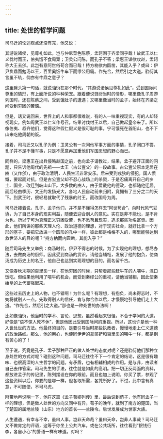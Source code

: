 ```yaml
---
---
---
```

title: 处世的哲学问题
---




司马迁的论述观点还没有完，他又说：

其游说诸侯，见尊礼如此，岂与仲尼菜色陈蔡，孟轲困于齐梁同乎哉！故武王以仁义伐纣而王，伯夷饿不食周粟；卫灵公问陈，而孔子不答；梁惠王谋欲攻赵，孟轲称大王去邠。此岂有意阿世俗苟合而已哉！持方枘欲内圆凿，其能入乎？或曰：伊尹负鼎而勉汤以王，百里奚饭牛车下而缪公用霸。作先合，然后引之大道。驺衍其言虽不轨，倘亦有牛鼎之意乎？

这里劈头第一句话，就说驺衍在那个时代，“其游说诸侯见尊礼如此”，受到国际间尊重的情形，有上面所说的种种荣宠。跟着便说驺衍当时的情形，哪里像孔子周游列国时，还在陈蔡之间，受到饿肚子的遭遇；又哪里像当时的孟子，始终在齐梁之间受到穷困的苦恼。

但是，话又说回来，世界上的人和事都很难说，有的人一味重视现实，有的人却轻视现实。例如周武王以仁义作号召，结果讨伐纣王以后，自己做起皇帝来了。所以像伯夷、叔齐他们，觉得这种假仁假义是很可耻的事，宁可饿死在首阳山，也不下山来吃他周朝的饭。

接着，司马迁又以孔子为例：卫灵公有一次问他军事方面的事情，孔子闭口不答。孔子并不是不懂军事，只是不愿意再加重他们军国思想的野心而已。

同样的，梁惠王在出兵侵略赵国之前，也向孟子请教过，结果，孟子避开正面的问题，只告诉他周代的先祖——太王（古公亶父）的一段故事。古公亶父原本定居在豳（又作邠），由于政治清明，人民生活非常安乐。后来受到戎狄的侵犯，国人愤慨，要起而对抗。但是古公亶父却不忍心战场上的杀戮，于是忍痛离开自己的乡土、国业，改迁到岐山山下。大多数的豳人，由于爱戴他的德政，也都随他迁居。而后经由季历、文王的发扬光大，各地人民自动前来归附，竟拥有了三分之二的天下。到武王时，很轻易就取代了残暴的纣王，而改国号为周。

司马迁接着说，孔子、孟子他们，并不是不懂得怎样去“阿世苟合”，向时代风气妥协，为了自己本身的现实利益，随便去迎合别人的意见。实在是非不能也，是不肯为也。所以宁可为真理正义穷困受苦，也不愿苟且现实，追求那些功名富贵。因此，他们所讲的那些天理人伦、政治道德的理想，对于现实社会，就好比拿一个方形的塞子，要把它放进一个圆形的孔中一样，彼此都是格格不入的，哪里能够达到救世济人的目的呢？“持方枘而内圆凿，其能入乎？”

随后司马先生又举例：商汤时代，伊尹不得志的时候，为了实现他的理想，想尽办法，去做商汤的厨师。因此受到商汤的赏识，请他当辅相，发展了他的抱负，使商汤成为历史上的名王，他自己也达到实现理想的目的，而名留千古。

又像春秋末期的百里奚一样，在他穷困的时候，只帮着那些赶牛车的人喂牛，混口饭吃。但结果他利用了喂牛的机会，而受到秦缪公的重视，请他当辅相，因此使秦始皇的上代富强起来。

这些过去历史上的人物，也不错啊！为什么呢？有理想，有抱负，尚未得志时，不妨将就别人一点，先取得别人的信任，肯与你合作以后，才慢慢地引导他们走上大道。“作先合，然后引之大道。”那也是一种处世的办法啊！

比如像驺衍，他当时的学术、言论、思想，虽然看起来很怪，不合于学问的大道，好像是“语不惊人死不休”，但是他因此受到国际间的重视。所以，这也许是他一种入世处世的方法。他最终的目的，是要引导当时那些执政者，慢慢地走上仁义道德的政治路线。那么，他的用心，也便同伊尹的拿菜铲和百里奚的喂牛一样，都是别有苦心的了！

至于说，究竟是孔子、孟子那种严正的做人处世的态度对呢？还是驺衍他们那种立身处世的方式对呢？碰到这种问题，司马迁往往不下一个肯定的结论，这是很有趣味、也很高深的人生哲学的问题。有矛盾，也有相辅相成的作用。是与非，由读者自己去作答案。司马先生的手法，往往就是如此的高明。把一切正反两面的资料，都放进孟子的传记里，陈列摆设在你的眼前，而且也加上说明。你买了票，参观了这些资料以后，你要的是哪一样，但各取所需，各凭所好了。不过，此中含有真意，不可随便，不可马虎。

附带地再说明一下，他在这篇《孟子荀卿列传》里，最后说到荀子，他有同孟子一样的理想，但是做人处世的方向又同中有异。荀子的晚年，就到了南方的楚国，当了楚国的属地兰陵（山东）地方的首长——兰陵令。后世发展成为世家大族。

人生遭遇，有幸与不幸，虽曰人事，岂非天命哉？虽曰天命，岂非人事哉？司马迁又不做肯定的评语，这等于你坐上公共汽车，或在公共场所，往往看到“银钱行李，各自小心”的警语一样有味道。对吗？